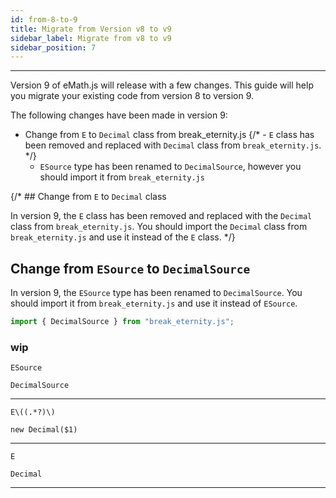 ```yaml
---
id: from-8-to-9
title: Migrate from Version v8 to v9
sidebar_label: Migrate from v8 to v9
sidebar_position: 7
---
```



---

Version 9 of eMath.js will release with a few changes. This guide will help you migrate your existing code from version 8 to version 9.

The following changes have been made in version 9:
- Change from `E` to `Decimal` class from break_eternity.js
    {/* - `E` class has been removed and replaced with `Decimal` class from `break_eternity.js`. */}
    - `ESource` type has been renamed to `DecimalSource`, however you should import it from `break_eternity.js`

{/* ## Change from `E` to `Decimal` class

In version 9, the `E` class has been removed and replaced with the `Decimal` class from `break_eternity.js`. You should import the `Decimal` class from `break_eternity.js` and use it instead of the `E` class. */}

## Change from `ESource` to `DecimalSource`

In version 9, the `ESource` type has been renamed to `DecimalSource`. You should import it from `break_eternity.js` and use it instead of `ESource`.

```ts title="script.ts"
import { DecimalSource } from "break_eternity.js";
```

### wip

```regex
ESource
```

```regex
DecimalSource
```

---

```regex
E\((.*?)\)
```

```regex
new Decimal($1)
```

---

```regex
E
```

```regex
Decimal
```

---
